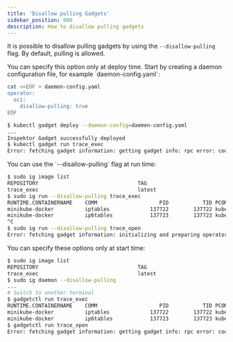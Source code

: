 ```yaml
---
title: 'Disallow pulling Gadgets'
sidebar_position: 600
description: How to disallow pulling gadgets
---
```



It is possible to disallow pulling gadgets by using the `--disallow-pulling` flag.
By default, pulling is allowed.

<Tabs groupId="env">
<TabItem value="kubectl-gadget" label="kubectl gadget">
You can specify this option only at deploy time. Start by creating a daemon configuration file, for example `daemon-config.yaml`:

```bash
cat <<EOF > daemon-config.yaml
operator:
  oci:
    disallow-pulling: true
EOF
```

```bash
$ kubectl gadget deploy --daemon-config=daemon-config.yaml
...
Inspektor Gadget successfully deployed
$ kubectl gadget run trace_exec
Error: fetching gadget information: getting gadget info: rpc error: code = Unknown desc = getting gadget info: initializing and preparing operators: instantiating operator "oci": ensuring image: pulling image (if missing) "trace_exec": pulling image "trace_exec": pulling is disabled
```
</TabItem>

<TabItem value="ig" label="ig">
You can use the `--disallow-pulling` flag at run time:

```bash
$ sudo ig image list
REPOSITORY                                TAG                                       DIGEST       CREATED
trace_exec                                latest                                    24c0da566661 15 hours ago
$ sudo ig run --disallow-pulling trace_exec
RUNTIME.CONTAINERNAME    COMM                    PID           TID PCOMM                PPID ARGS         ER… TIMESTAMP
minikube-docker          iptables             137722        137722 kubelet             11713 /usr/sbin/i…     2024-07-25T10:30:21.902064…
minikube-docker          ip6tables            137723        137723 kubelet             11713 /usr/sbin/i…     2024-07-25T10:30:21.904561…
^C
$ sudo ig run --disallow-pulling trace_open
Error: fetching gadget information: initializing and preparing operators: instantiating operator "oci": ensuring image: pulling image (if missing) "trace_open": pulling image "trace_open": pulling is disabled
```
</TabItem>
<TabItem value="ig-daemon" label="ig daemon">
You can specify these options only at start time:

```bash
$ sudo ig image list
REPOSITORY                                TAG                                       DIGEST       CREATED
trace_exec                                latest                                    24c0da566661 15 hours ago
$ sudo ig daemon --disallow-pulling
...
# Switch to another terminal
$ gadgetctl run trace_exec
RUNTIME.CONTAINERNAME    COMM                    PID           TID PCOMM                PPID ARGS         ER… TIMESTAMP
minikube-docker          iptables             137722        137722 kubelet             11713 /usr/sbin/i…     2024-07-25T10:30:21.902064…
minikube-docker          ip6tables            137723        137723 kubelet             11713 /usr/sbin/i…     2024-07-25T10:30:21.904561…
$ gadgetctl run trace_open
Error: fetching gadget information: getting gadget info: rpc error: code = Unknown desc = getting gadget info: initializing and preparing operators: instantiating operator "oci": ensuring image: pulling image (if missing) "trace_open": pulling image "trace_open": pulling is disabled
```
</TabItem>
</Tabs>
